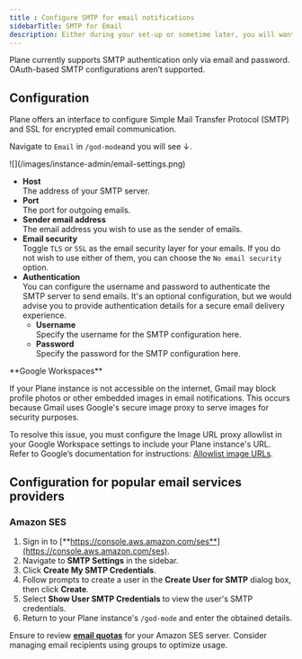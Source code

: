 ```yaml
---
title : Configure SMTP for email notifications
sidebarTitle: SMTP for Email
description: Either during your set-up or sometime later, you will want to set SMTP settings to let your users get emails to reset passwords, onboard themselves right, and get notifications for changes, and receive exports of your data.
---
```


<Note>
Plane currently supports SMTP authentication only via email and password. OAuth-based SMTP configurations aren’t supported.
</Note>

## Configuration

Plane offers an interface to configure Simple Mail Transfer Protocol (SMTP) and SSL for encrypted email communication.

Navigate to `Email` in `/god-mode`and you will see ↓.
<Frame>![](/images/instance-admin/email-settings.png)</Frame>

- **Host**\
  The address of your SMTP server.
- **Port**\
  The port for outgoing emails.
- **Sender email address**\
  The email address you wish to use as the sender of emails.
- **Email security**\
  Toggle `TLS` or `SSL` as the email security layer for your emails. If you do not wish to use either of them, you can choose the `No email security` option.
- **Authentication**\
  You can configure the username and password to authenticate the SMTP server to send emails. It's an optional configuration, but we would advise you to provide authentication details for a secure email delivery experience.
  - **Username**\
    Specify the username for the SMTP configuration here.
  - **Password**\
    Specify the password for the SMTP configuration here.


<Tip>
**Google Workspaces**

If your Plane instance is not accessible on the internet, Gmail may block profile photos or other embedded images in email notifications. This occurs because Gmail uses Google's secure image proxy to serve images for security purposes.

To resolve this issue, you must configure the Image URL proxy allowlist in your Google Workspace settings to include your Plane instance's URL. Refer to Google’s documentation for instructions: [Allowlist image URLs](https://support.google.com/a/answer/3299041?hl=en).
</Tip>


## Configuration for popular email services providers

### Amazon SES

1. Sign in to [**https://console.aws.amazon.com/ses**](https://console.aws.amazon.com/ses).
2. Navigate to **SMTP Settings** in the sidebar.
3. Click **Create My SMTP Credentials**.
4. Follow prompts to create a user in the **Create User for SMTP** dialog box, then click **Create**.
5. Select **Show User SMTP Credentials** to view the user's SMTP credentials.
6. Return to your Plane instance's `/god-mode` and enter the obtained details.

Ensure to review [**email quotas**](https://docs.aws.amazon.com/ses/latest/dg/quotas.html) for your Amazon SES server. Consider managing email recipients using groups to optimize usage.